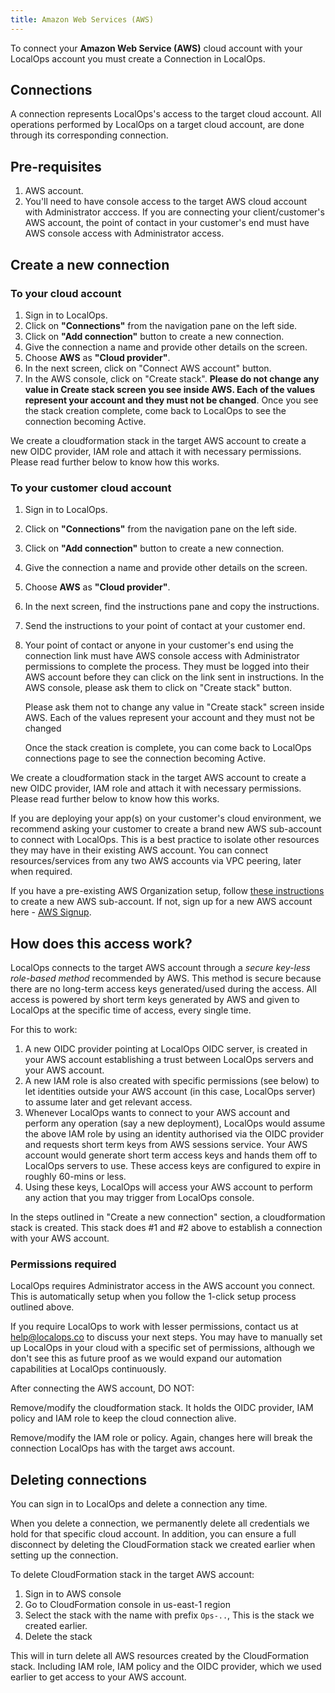 ```yaml
---
title: Amazon Web Services (AWS)
---
```


To connect your **Amazon Web Service (AWS)** cloud account with your LocalOps account you must create a Connection in
LocalOps.

## Connections

A connection represents LocalOps's access to the target cloud account. All operations performed by LocalOps on a target
cloud account, are done through its corresponding connection.

## Pre-requisites

1. AWS account.
2. You'll need to have console access to the target AWS cloud account with Administrator acccess. If you are connecting
   your client/customer's AWS account, the point of contact in your customer's end must have AWS console access with
   Administrator access.

## Create a new connection

### To your cloud account

1. Sign in to LocalOps.
2. Click on **"Connections"** from the navigation pane on the left side.
3. Click on **"Add connection"** button to create a new connection.
4. Give the connection a name and provide other details on the screen.
5. Choose **AWS** as **"Cloud provider"**.
6. In the next screen, click on "Connect AWS account" button.
7. In the AWS console, click on "Create stack". **Please do not change any value in Create stack screen you see inside
   AWS. Each of the values represent your account and they must not be changed**. Once you see the stack creation
   complete, come back to LocalOps to see the connection becoming Active.

We create a cloudformation stack in the target AWS account to create a new OIDC provider, IAM role and attach it with
necessary permissions. Please read further below to know how this works.

### To your customer cloud account

1. Sign in to LocalOps.
2. Click on **"Connections"** from the navigation pane on the left side.
3. Click on **"Add connection"** button to create a new connection.
4. Give the connection a name and provide other details on the screen.
5. Choose **AWS** as **"Cloud provider"**.
6. In the next screen, find the instructions pane and copy the instructions.
7. Send the instructions to your point of contact at your customer end.
8. Your point of contact or anyone in your customer's end using the connection link must have AWS console access with
   Administrator permissions to complete the process. They must be logged into their AWS account before they can click
   on the link sent in instructions. In the AWS console, please ask them to click on "Create stack" button.

   <Note>
     Please ask them not to change any value in "Create stack" screen inside AWS. Each of the values represent your
     account and they must not be changed
   </Note>

   Once the stack creation is complete, you can come back to LocalOps connections page to see the connection becoming
   Active.

We create a cloudformation stack in the target AWS account to create a new OIDC provider, IAM role and attach it with
necessary permissions. Please read further below to know how this works.

<Tip>
If you are deploying your app(s) on your customer's cloud environment, we recommend asking your customer to
create a brand new AWS sub-account to connect with LocalOps. This is a best practice to isolate other resources they may
have in their existing AWS account. You can connect resources/services from any two AWS accounts via VPC peering, later
when required.

If you have a pre-existing AWS Organization setup, follow
[these instructions](https://docs.aws.amazon.com/organizations/latest/userguide/orgs_manage_accounts_create.html) to
create a new AWS sub-account. If not, sign up for a new AWS account here -
[AWS Signup](https://signin.aws.amazon.com/signup?request_type=register).

</Tip>

## How does this access work?

LocalOps connects to the target AWS account through a _secure key-less role-based method_ recommended by AWS. This
method is secure because there are no long-term access keys generated/used during the access. All access is powered by
short term keys generated by AWS and given to LocalOps at the specific time of access, every single time.

For this to work:

1. A new OIDC provider pointing at LocalOps OIDC server, is created in your AWS account establishing a trust between
   LocalOps servers and your AWS account.
2. A new IAM role is also created with specific permissions (see below) to let identities outside your AWS account (in
   this case, LocalOps server) to assume later and get relevant access.
3. Whenever LocalOps wants to connect to your AWS account and perform any operation (say a new deployment), LocalOps
   would assume the above IAM role by using an identity authorised via the OIDC provider and requests short term keys
   from AWS sessions service. Your AWS account would generate short term access keys and hands them off to LocalOps
   servers to use. These access keys are configured to expire in roughly 60-mins or less.
4. Using these keys, LocalOps will access your AWS account to perform any action that you may trigger from LocalOps
   console.

In the steps outlined in "Create a new connection" section, a cloudformation stack is created. This stack does #1 and #2
above to establish a connection with your AWS account.

### Permissions required

LocalOps requires Administrator access in the AWS account you connect. This is automatically setup when you follow the
1-click setup process outlined above.

If you require LocalOps to work with lesser permissions, contact us at help@localops.co to discuss your next steps. You
may have to manually set up LocalOps in your cloud with a specific set of permissions, although we don't see this as
future proof as we would expand our automation capabilities at LocalOps continuously.

<Warning>
After connecting the AWS account, DO NOT:

Remove/modify the cloudformation stack. It holds the OIDC provider, IAM policy and IAM role to keep the cloud connection
alive.

Remove/modify the IAM role or policy. Again, changes here will break the connection LocalOps has with the target aws
account.

</Warning>

## Deleting connections

You can sign in to LocalOps and delete a connection any time.

When you delete a connection, we permanently delete all credentials we hold for that specific cloud account. In
addition, you can ensure a full disconnect by deleting the CloudFormation stack we created earlier when setting up the
connection.

To delete CloudFormation stack in the target AWS account:

1. Sign in to AWS console
2. Go to CloudFormation console in us-east-1 region
3. Select the stack with the name with prefix `Ops-..`, This is the stack we created earlier.
4. Delete the stack

This will in turn delete all AWS resources created by the CloudFormation stack. Including IAM role, IAM policy and the
OIDC provider, which we used earlier to get access to your AWS account.
